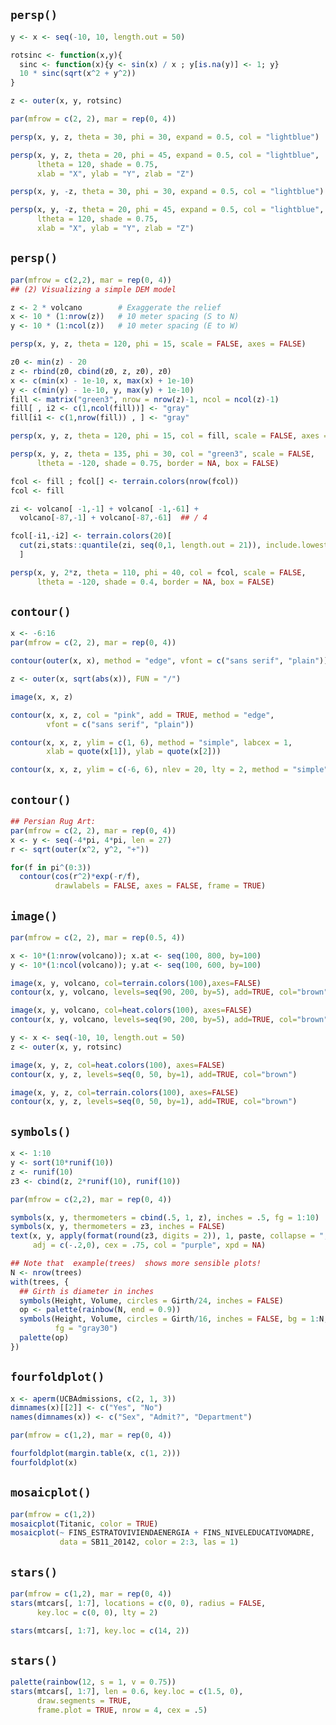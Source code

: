 ## `persp()`

```r
y <- x <- seq(-10, 10, length.out = 50)

rotsinc <- function(x,y){
  sinc <- function(x){y <- sin(x) / x ; y[is.na(y)] <- 1; y}
  10 * sinc(sqrt(x^2 + y^2))
}

z <- outer(x, y, rotsinc)

par(mfrow = c(2, 2), mar = rep(0, 4))

persp(x, y, z, theta = 30, phi = 30, expand = 0.5, col = "lightblue")

persp(x, y, z, theta = 20, phi = 45, expand = 0.5, col = "lightblue",
      ltheta = 120, shade = 0.75, 
      xlab = "X", ylab = "Y", zlab = "Z")

persp(x, y, -z, theta = 30, phi = 30, expand = 0.5, col = "lightblue")

persp(x, y, -z, theta = 20, phi = 45, expand = 0.5, col = "lightblue",
      ltheta = 120, shade = 0.75, 
      xlab = "X", ylab = "Y", zlab = "Z")
```

## `persp()`

```r
par(mfrow = c(2,2), mar = rep(0, 4))
## (2) Visualizing a simple DEM model

z <- 2 * volcano        # Exaggerate the relief
x <- 10 * (1:nrow(z))   # 10 meter spacing (S to N)
y <- 10 * (1:ncol(z))   # 10 meter spacing (E to W)

persp(x, y, z, theta = 120, phi = 15, scale = FALSE, axes = FALSE)

z0 <- min(z) - 20
z <- rbind(z0, cbind(z0, z, z0), z0)
x <- c(min(x) - 1e-10, x, max(x) + 1e-10)
y <- c(min(y) - 1e-10, y, max(y) + 1e-10)
fill <- matrix("green3", nrow = nrow(z)-1, ncol = ncol(z)-1)
fill[ , i2 <- c(1,ncol(fill))] <- "gray"
fill[i1 <- c(1,nrow(fill)) , ] <- "gray"

persp(x, y, z, theta = 120, phi = 15, col = fill, scale = FALSE, axes = FALSE)

persp(x, y, z, theta = 135, phi = 30, col = "green3", scale = FALSE,
      ltheta = -120, shade = 0.75, border = NA, box = FALSE)

fcol <- fill ; fcol[] <- terrain.colors(nrow(fcol))
fcol <- fill

zi <- volcano[ -1,-1] + volcano[ -1,-61] +
  volcano[-87,-1] + volcano[-87,-61]  ## / 4

fcol[-i1,-i2] <- terrain.colors(20)[
  cut(zi,stats::quantile(zi, seq(0,1, length.out = 21)), include.lowest = TRUE)
  ]

persp(x, y, 2*z, theta = 110, phi = 40, col = fcol, scale = FALSE,
      ltheta = -120, shade = 0.4, border = NA, box = FALSE)
```

## `contour()`

```r
x <- -6:16
par(mfrow = c(2, 2), mar = rep(0, 4))

contour(outer(x, x), method = "edge", vfont = c("sans serif", "plain"))

z <- outer(x, sqrt(abs(x)), FUN = "/")

image(x, x, z)

contour(x, x, z, col = "pink", add = TRUE, method = "edge",
        vfont = c("sans serif", "plain"))

contour(x, x, z, ylim = c(1, 6), method = "simple", labcex = 1,
        xlab = quote(x[1]), ylab = quote(x[2]))

contour(x, x, z, ylim = c(-6, 6), nlev = 20, lty = 2, method = "simple")
```

##  `contour()`

```r
## Persian Rug Art:
par(mfrow = c(2, 2), mar = rep(0, 4))
x <- y <- seq(-4*pi, 4*pi, len = 27)
r <- sqrt(outer(x^2, y^2, "+"))

for(f in pi^(0:3))
  contour(cos(r^2)*exp(-r/f),
          drawlabels = FALSE, axes = FALSE, frame = TRUE)
```

## `image()`

```r
par(mfrow = c(2, 2), mar = rep(0.5, 4))

x <- 10*(1:nrow(volcano)); x.at <- seq(100, 800, by=100)
y <- 10*(1:ncol(volcano)); y.at <- seq(100, 600, by=100)

image(x, y, volcano, col=terrain.colors(100),axes=FALSE)
contour(x, y, volcano, levels=seq(90, 200, by=5), add=TRUE, col="brown")

image(x, y, volcano, col=heat.colors(100), axes=FALSE)
contour(x, y, volcano, levels=seq(90, 200, by=5), add=TRUE, col="brown")

y <- x <- seq(-10, 10, length.out = 50)
z <- outer(x, y, rotsinc)

image(x, y, z, col=heat.colors(100), axes=FALSE)
contour(x, y, z, levels=seq(0, 50, by=1), add=TRUE, col="brown")

image(x, y, z, col=terrain.colors(100), axes=FALSE)
contour(x, y, z, levels=seq(0, 50, by=1), add=TRUE, col="brown")

```

## `symbols()`

```r
x <- 1:10
y <- sort(10*runif(10))
z <- runif(10)
z3 <- cbind(z, 2*runif(10), runif(10))

par(mfrow = c(2,2), mar = rep(0, 4))

symbols(x, y, thermometers = cbind(.5, 1, z), inches = .5, fg = 1:10)
symbols(x, y, thermometers = z3, inches = FALSE)
text(x, y, apply(format(round(z3, digits = 2)), 1, paste, collapse = ","),
     adj = c(-.2,0), cex = .75, col = "purple", xpd = NA)

## Note that  example(trees)  shows more sensible plots!
N <- nrow(trees)
with(trees, {
  ## Girth is diameter in inches
  symbols(Height, Volume, circles = Girth/24, inches = FALSE)
  op <- palette(rainbow(N, end = 0.9))
  symbols(Height, Volume, circles = Girth/16, inches = FALSE, bg = 1:N,
          fg = "gray30")
  palette(op)
})
```

## `fourfoldplot()`

```r
x <- aperm(UCBAdmissions, c(2, 1, 3))
dimnames(x)[[2]] <- c("Yes", "No")
names(dimnames(x)) <- c("Sex", "Admit?", "Department")

par(mfrow = c(1,2), mar = rep(0, 4))

fourfoldplot(margin.table(x, c(1, 2)))
fourfoldplot(x)
```

## `mosaicplot()`

```r
par(mfrow = c(1,2))
mosaicplot(Titanic, color = TRUE)
mosaicplot(~ FINS_ESTRATOVIVIENDAENERGIA + FINS_NIVELEDUCATIVOMADRE,
           data = SB11_20142, color = 2:3, las = 1)
```

## `stars()`

```r
par(mfrow = c(1,2), mar = rep(0, 4))
stars(mtcars[, 1:7], locations = c(0, 0), radius = FALSE,
      key.loc = c(0, 0), lty = 2)

stars(mtcars[, 1:7], key.loc = c(14, 2))
```

## `stars()`

```r
palette(rainbow(12, s = 1, v = 0.75))
stars(mtcars[, 1:7], len = 0.6, key.loc = c(1.5, 0),
      draw.segments = TRUE,
      frame.plot = TRUE, nrow = 4, cex = .5)
```
